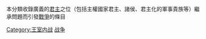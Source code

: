 本分類收錄廣義的[[君主|君主]]之位（包括主權國家君主、諸侯、君主化的軍事貴族等）繼承問題而引發[[戰爭|戰爭]]的條目

[[Category:王室内战|Category:王室内战]]
[[Category:王位繼承紛爭|战争]]